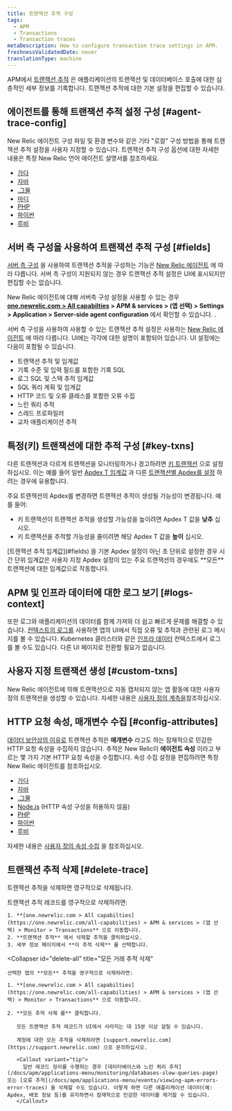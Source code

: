 ```yaml
---
title: 트랜잭션 추적 구성
tags:
  - APM
  - Transactions
  - Transaction traces
metaDescription: How to configure transaction trace settings in APM.
freshnessValidatedDate: never
translationType: machine
---
```


APM에서 [트랜잭션 추적](/docs/apm/transactions/transaction-traces/transaction-traces) 은 애플리케이션의 트랜잭션 및 데이터베이스 호출에 대한 심층적인 세부 정보를 기록합니다. 트랜잭션 추적에 대한 기본 설정을 편집할 수 있습니다.

## 에이전트를 통해 트랜잭션 추적 설정 구성 [#agent-trace-config]

New Relic 에이전트 구성 파일 및 환경 변수와 같은 기타 "로컬" 구성 방법을 통해 트랜잭션 추적 설정을 사용자 지정할 수 있습니다. 트랜잭션 추적 구성 옵션에 대한 자세한 내용은 특정 New Relic 언어 에이전트 설명서를 참조하세요.

* [가다](/docs/agents/go-agent/instrumentation/go-agent-configuration#transaction-tracer)
* [자바](/docs/agents/java-agent/configuration/java-agent-configuration-config-file#h2-transaction-tracer)
* [.그물](/docs/agents/net-agent/installation-configuration/net-agent-configuration#transaction_tracer)
* [마디](/docs/agents/nodejs-agent/installation-configuration/nodejs-agent-configuration#tx_tracer_config)
* [PHP](/docs/agents/php-agent/configuration/php-agent-configuration#inivar-tt-settings)
* [파이썬](/docs/agents/python-agent/installation-configuration/python-agent-configuration#txn-tracer-settings)
* [루비](/docs/agents/ruby-agent/installation-configuration/ruby-agent-configuration#transaction_tracer)

## 서버 측 구성을 사용하여 트랜잭션 추적 구성 [#fields]

[서버 측 구성](/docs/agents/manage-apm-agents/configuration/server-side-agent-configuration) 을 사용하여 트랜잭션 추적을 구성하는 기능은 [New Relic 에이전트](#agent-trace-config) 에 따라 다릅니다. 서버 측 구성이 지원되지 않는 경우 트랜잭션 추적 설정은 UI에 표시되지만 편집할 수는 없습니다.

New Relic 에이전트에 대해 서버측 구성 설정을 사용할 수 있는 경우 **[one.newrelic.com > All capabilties](https://one.newrelic.com/all-capabilities) > APM & services > (앱 선택) > Settings > Application > Server-side agent configuration** 에서 확인할 수 있습니다. .

서버 측 구성을 사용하여 사용할 수 있는 트랜잭션 추적 설정은 사용하는 [New Relic 에이전트](#agent-trace-config) 에 따라 다릅니다. UI에는 각각에 대한 설명이 포함되어 있습니다. UI 설정에는 다음이 포함될 수 있습니다.

* 트랜잭션 추적 및 임계값
* 기록 수준 및 입력 필드를 포함한 기록 SQL
* 로그 SQL 및 스택 추적 임계값
* SQL 쿼리 계획 및 임계값
* HTTP 코드 및 오류 클래스를 포함한 오류 수집
* 느린 쿼리 추적
* 스레드 프로파일러
* 교차 애플리케이션 추적

## 특정(키) 트랜잭션에 대한 추적 구성 [#key-txns]

다른 트랜잭션과 다르게 트랜잭션을 모니터링하거나 경고하려면 [키 트랜잭션](/docs/apm/transactions/key-transactions/key-transactions-tracking-important-transactions-or-events) 으로 설정하십시오. 이는 예를 들어 일반 [Apdex T 임계값](/docs/apm/new-relic-apm/apdex/apdex-measuring-user-satisfaction#what-is) 과 다른 [트랜잭션별 Apdex를 설정](/docs/apm/new-relic-apm/apdex/change-your-apdex-settings#key-transaction) 하려는 경우에 유용합니다.

주요 트랜잭션의 Apdex를 변경하면 트랜잭션 추적이 생성될 가능성이 변경됩니다. 예를 들어:

* 키 트랜잭션이 트랜잭션 추적을 생성할 가능성을 높이려면 Apdex T 값을 **낮추** 십시오.
* 키 트랜잭션을 추적할 가능성을 줄이려면 해당 Apdex T 값을 **높이** 십시오.

<Callout variant="important">
  [트랜잭션 추적 임계값](#fields) 을 기본 Apdex 설정이 아닌 초 단위로 설정한 경우 시간 단위 임계값은 사용자 지정 Apdex 설정이 있는 주요 트랜잭션의 경우에도 **모든** 트랜잭션에 대한 임계값으로 작동합니다.
</Callout>

## APM 및 인프라 데이터에 대한 로그 보기 [#logs-context]

또한 로그와 애플리케이션의 데이터를 함께 가져와 더 쉽고 빠르게 문제를 해결할 수 있습니다. [컨텍스트의 로그를](/docs/logs/logs-context/configure-logs-context-apm-agents/) 사용하면 앱의 UI에서 직접 오류 및 추적과 관련된 로그 메시지를 볼 수 있습니다. Kubernetes 클러스터와 같은 [인프라 데이터](/docs/logs/forward-logs/forward-your-logs-using-infrastructure-agent/) 컨텍스트에서 로그를 볼 수도 있습니다. 다른 UI 페이지로 전환할 필요가 없습니다.

## 사용자 지정 트랜잭션 생성 [#custom-txns]

New Relic 에이전트에 의해 트랜잭션으로 자동 캡처되지 않는 앱 활동에 대한 사용자 정의 트랜잭션을 생성할 수 있습니다. 자세한 내용은 [사용자 정의 계측을](/docs/apm/agents/manage-apm-agents/agent-data/custom-instrumentation/)참조하십시오.

## HTTP 요청 속성, 매개변수 수집 [#config-attributes]

[데이터 보안상의 이유로](/docs/apm/transactions/transaction-traces/security-options-transaction-traces) 트랜잭션 추적은 **매개변수** 라고도 하는 잠재적으로 민감한 HTTP 요청 속성을 수집하지 않습니다. 추적은 New Relic이 **에이전트 속성** 이라고 부르는 몇 가지 기본 HTTP 요청 속성을 수집합니다. 속성 수집 설정을 편집하려면 특정 New Relic 에이전트를 참조하십시오.

* [가다](/docs/agents/go-agent/instrumentation/go-agent-attributes)
* [자바](/docs/agents/java-agent/attributes/java-agent-attributes)
* [.그물](/docs/agents/net-agent/attributes/net-agent-attributes)
* [Node.js](/docs/agents/nodejs-agent/installation-configuration/nodejs-agent-configuration#params) (HTTP 속성 구성을 허용하지 않음)
* [PHP](/docs/agents/php-agent/attributes/php-agent-attributes)
* [파이썬](/docs/agents/python-agent/attributes/python-agent-attributes)
* [루비](/docs/agents/ruby-agent/attributes/ruby-agent-attributes)

자세한 내용은 [사용자 정의 속성 수집](/docs/agents/manage-apm-agents/agent-data/collect-custom-attributes) 을 참조하십시오.

## 트랜잭션 추적 삭제 [#delete-trace]

트랜잭션 추적을 삭제하면 영구적으로 삭제됩니다.

<CollapserGroup>
  <Collapser
    id="delete-trace"
    title="단일 트랜잭션 추적 삭제"
  >
    트랜잭션 추적 레코드를 영구적으로 삭제하려면:

    1. **[one.newrelic.com > All capabilties](https://one.newrelic.com/all-capabilities) > APM & services > (앱 선택) > Monitor > Transactions** 으로 이동합니다.
    2. **트랜잭션 추적** 에서 삭제할 추적을 클릭하십시오.
    3. 세부 정보 페이지에서 **이 추적 삭제** 를 선택합니다.
  </Collapser>

  <Collapser
    id="delete-all"
    title="모든 거래 추적 삭제"
  >
    선택한 앱의 **모든** 추적을 영구적으로 삭제하려면:

    1. **[one.newrelic.com > All capabilties](https://one.newrelic.com/all-capabilities) > APM & services > (앱 선택) > Monitor > Transactions** 으로 이동합니다.

    2. **모든 추적 삭제 를** 클릭합니다.

       모든 트랜잭션 추적 레코드가 UI에서 사라지는 데 15분 이상 걸릴 수 있습니다.

       계정에 대한 모든 추적을 삭제하려면 [support.newrelic.com](https://support.newrelic.com) 으로 문의하십시오.

       <Callout variant="tip">
         일반 레코드 정리를 수행하는 경우 [데이터베이스와 느린 쿼리 추적](/docs/apm/applications-menu/monitoring/databases-slow-queries-page) 또는 [오류 추적](/docs/apm/applications-menu/events/viewing-apm-errors-error-traces) 을 삭제할 수도 있습니다. 이렇게 하면 다른 애플리케이션 데이터(예: Apdex, 배포 정보 등)를 유지하면서 잠재적으로 민감한 데이터를 제거할 수 있습니다.
       </Callout>
  </Collapser>
</CollapserGroup>